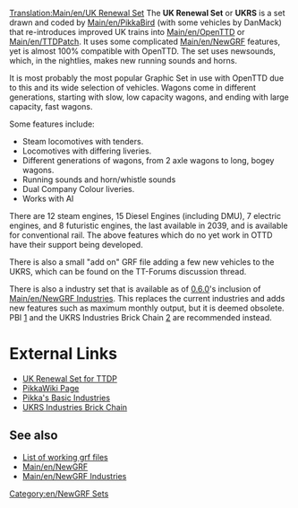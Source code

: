 [[Translation:Main/en/UK Renewal Set]]
{{en/Infobox NewGRF|setname= UK Renewal Set
|screenshot= Newgrfexampless.png
|artist= Pikkabird
|coder= Pikkabird
|focus= Trains
|homepage= www.pikkarail.com/ttdp/ukrs/index.htm
|homepagename= UK Renewal Set for TTDP
|copyright= presumably copyrighted
}}
The '''UK Renewal Set''' or '''UKRS''' is a set drawn and coded by [[Main/en/PikkaBird]] (with some vehicles by DanMack) that re-introduces improved UK trains into [[Main/en/OpenTTD]] or [[Main/en/TTDPatch]]. It uses some complicated [[Main/en/NewGRF]] features, yet is almost 100% compatible with OpenTTD. The set uses newsounds, which, in the nightlies, makes new running sounds and horns.

It is most probably the most popular Graphic Set in use with OpenTTD due to this and its wide selection of vehicles. Wagons come in different generations, starting with slow, low capacity wagons, and ending with large capacity, fast wagons.

Some features include:
*Steam locomotives with tenders.
*Locomotives with differing liveries.
*Different generations of wagons, from 2 axle wagons to long, bogey wagons.
*Running sounds and horn/whistle sounds
*Dual Company Colour liveries.
*Works with AI

There are 12 steam engines, 15 Diesel Engines (including DMU), 7 electric engines, and 8 futuristic engines, the last available in 2039, and is available for conventional rail. The above features which do no yet work in OTTD have their support being developed.

There is also a small "add on" GRF file adding a few new vehicles to the UKRS, which can be found on the TT-Forums discussion thread.

There is also a industry set that is available as of [[Main/en/OpenTTD 0.6.0|0.6.0]]'s inclusion of [[Main/en/NewGRF Industries]]. This replaces the current industries and adds new features such as maximum monthly output, but it is deemed obsolete. PBI [http://users.tt-forums.net/pikka/wiki/index.php/Pikka%27s_Basic_Industries] and the UKRS Industries Brick Chain [http://users.tt-forums.net/pikka/wiki/index.php/UKRS_Industries_Brick_Chain] are recommended instead.

= External Links =
*[http://www.pikkarail.com/ttdp/ukrs/ UK Renewal Set for TTDP]
*[http://users.tt-forums.net/pikka/wiki/index.php/UK_Renewal_Set PikkaWiki Page]
*[http://users.tt-forums.net/pikka/wiki/index.php/Pikka%27s_Basic_Industries Pikka's Basic Industries]
*[http://users.tt-forums.net/pikka/wiki/index.php/UKRS_Industries_Brick_Chain UKRS Industries Brick Chain]

== See also ==
*[[Main/en/NewGRF List|List of working grf files]]
*[[Main/en/NewGRF]]
*[[Main/en/NewGRF Industries]]

[[Category:en/NewGRF Sets]]